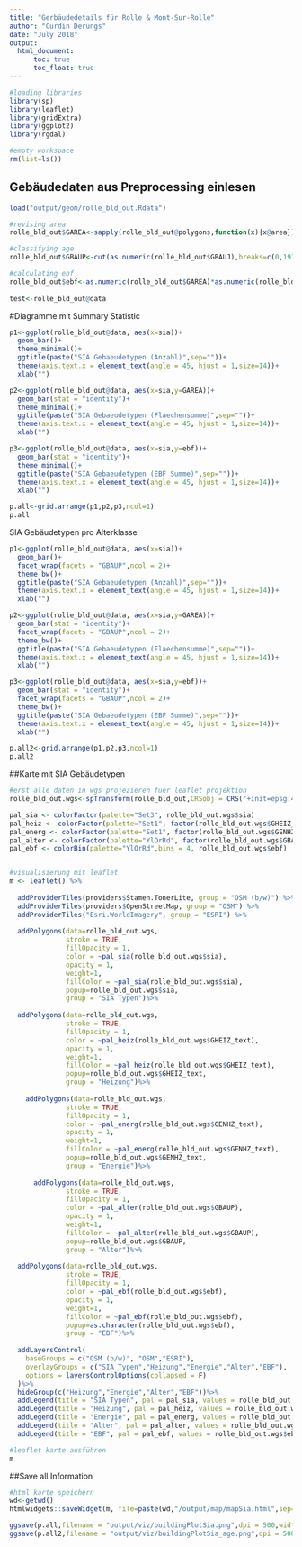 ```yaml
---
title: "Gerbäudedetails für Rolle & Mont-Sur-Rolle"
author: "Curdin Derungs"
date: "July 2018"
output:
  html_document:
      toc: true
      toc_float: true
---
```


```r

#loading libraries
library(sp)
library(leaflet)
library(gridExtra)
library(ggplot2)
library(rgdal)

#empty workspace
rm(list=ls())
```


## Gebäudedaten aus Preprocessing einlesen

```r
load("output/geom/rolle_bld_out.Rdata")

#revising area
rolle_bld_out$GAREA<-sapply(rolle_bld_out@polygons,function(x){x@area})

#classifying age
rolle_bld_out$GBAUP<-cut(as.numeric(rolle_bld_out$GBAUJ),breaks=c(0,1919,1945,1960,1970,1980,1985,1990,1995,2000,2005,2010,2015,2500))

#calculating ebf
rolle_bld_out$ebf<-as.numeric(rolle_bld_out$GAREA)*as.numeric(rolle_bld_out$GASTW)
  
test<-rolle_bld_out@data
```

#Diagramme mit Summary Statistic

```r
p1<-ggplot(rolle_bld_out@data, aes(x=sia))+
  geom_bar()+
  theme_minimal()+
  ggtitle(paste("SIA Gebaeudetypen (Anzahl)",sep=""))+
  theme(axis.text.x = element_text(angle = 45, hjust = 1,size=14))+
  xlab("")

p2<-ggplot(rolle_bld_out@data, aes(x=sia,y=GAREA))+
  geom_bar(stat = "identity")+
  theme_minimal()+
  ggtitle(paste("SIA Gebaeudetypen (Flaechensumme)",sep=""))+
  theme(axis.text.x = element_text(angle = 45, hjust = 1,size=14))+
  xlab("")

p3<-ggplot(rolle_bld_out@data, aes(x=sia,y=ebf))+
  geom_bar(stat = "identity")+
  theme_minimal()+
  ggtitle(paste("SIA Gebaeudetypen (EBF Summe)",sep=""))+
  theme(axis.text.x = element_text(angle = 45, hjust = 1,size=14))+
  xlab("")

p.all<-grid.arrange(p1,p2,p3,ncol=1)
p.all
```

SIA Gebäudetypen pro Alterklasse

```r
p1<-ggplot(rolle_bld_out@data, aes(x=sia))+
  geom_bar()+
  facet_wrap(facets = "GBAUP",ncol = 2)+
  theme_bw()+
  ggtitle(paste("SIA Gebaeudetypen (Anzahl)",sep=""))+
  theme(axis.text.x = element_text(angle = 45, hjust = 1,size=14))+
  xlab("")

p2<-ggplot(rolle_bld_out@data, aes(x=sia,y=GAREA))+
  geom_bar(stat = "identity")+
  facet_wrap(facets = "GBAUP",ncol = 2)+
  theme_bw()+
  ggtitle(paste("SIA Gebaeudetypen (Flaechensumme)",sep=""))+
  theme(axis.text.x = element_text(angle = 45, hjust = 1,size=14))+
  xlab("")

p3<-ggplot(rolle_bld_out@data, aes(x=sia,y=ebf))+
  geom_bar(stat = "identity")+
  facet_wrap(facets = "GBAUP",ncol = 2)+
  theme_bw()+
  ggtitle(paste("SIA Gebaeudetypen (EBF Summe)",sep=""))+
  theme(axis.text.x = element_text(angle = 45, hjust = 1,size=14))+
  xlab("")

p.all2<-grid.arrange(p1,p2,p3,ncol=1)
p.all2
```


##Karte mit SIA Gebäudetypen

```r
#erst alle daten in wgs projezieren fuer leaflet projektion
rolle_bld_out.wgs<-spTransform(rolle_bld_out,CRSobj = CRS("+init=epsg:4326"))

pal_sia <- colorFactor(palette="Set3", rolle_bld_out.wgs$sia)
pal_heiz <- colorFactor(palette="Set1", factor(rolle_bld_out.wgs$GHEIZ_text))
pal_energ <- colorFactor(palette="Set1", factor(rolle_bld_out.wgs$GENHZ_text))
pal_alter <- colorFactor(palette="YlOrRd", factor(rolle_bld_out.wgs$GBAUP))
pal_ebf <- colorBin(palette="YlOrRd",bins = 4, rolle_bld_out.wgs$ebf)


#visualisierung mit leaflet
m <- leaflet() %>%
  
  addProviderTiles(providers$Stamen.TonerLite, group = "OSM (b/w)") %>%
  addProviderTiles(providers$OpenStreetMap, group = "OSM") %>%
  addProviderTiles("Esri.WorldImagery", group = "ESRI") %>%
  
  addPolygons(data=rolle_bld_out.wgs,
              stroke = TRUE,
              fillOpacity = 1, 
              color = ~pal_sia(rolle_bld_out.wgs$sia),
              opacity = 1,
              weight=1,
              fillColor = ~pal_sia(rolle_bld_out.wgs$sia),
              popup=rolle_bld_out.wgs$sia,
              group = "SIA Typen")%>%
    
  addPolygons(data=rolle_bld_out.wgs,
              stroke = TRUE,
              fillOpacity = 1, 
              color = ~pal_heiz(rolle_bld_out.wgs$GHEIZ_text),
              opacity = 1,
              weight=1,
              fillColor = ~pal_heiz(rolle_bld_out.wgs$GHEIZ_text),
              popup=rolle_bld_out.wgs$GHEIZ_text,
              group = "Heizung")%>%
  
    addPolygons(data=rolle_bld_out.wgs,
              stroke = TRUE,
              fillOpacity = 1, 
              color = ~pal_energ(rolle_bld_out.wgs$GENHZ_text),
              opacity = 1,
              weight=1,
              fillColor = ~pal_energ(rolle_bld_out.wgs$GENHZ_text),
              popup=rolle_bld_out.wgs$GENHZ_text,
              group = "Energie")%>%
  
      addPolygons(data=rolle_bld_out.wgs,
              stroke = TRUE,
              fillOpacity = 1, 
              color = ~pal_alter(rolle_bld_out.wgs$GBAUP),
              opacity = 1,
              weight=1,
              fillColor = ~pal_alter(rolle_bld_out.wgs$GBAUP),
              popup=rolle_bld_out.wgs$GBAUP,
              group = "Alter")%>%
  
  addPolygons(data=rolle_bld_out.wgs,
              stroke = TRUE,
              fillOpacity = 1, 
              color = ~pal_ebf(rolle_bld_out.wgs$ebf),
              opacity = 1,
              weight=1,
              fillColor = ~pal_ebf(rolle_bld_out.wgs$ebf),
              popup=as.character(rolle_bld_out.wgs$ebf),
              group = "EBF")%>%
  
  addLayersControl(
    baseGroups = c("OSM (b/w)", "OSM","ESRI"),
    overlayGroups = c("SIA Typen","Heizung","Energie","Alter","EBF"),
    options = layersControlOptions(collapsed = F)
  )%>%
  hideGroup(c("Heizung","Energie","Alter","EBF"))%>%
  addLegend(title = "SIA Typen", pal = pal_sia, values = rolle_bld_out.wgs$sia, opacity = 1,position = "bottomright")%>%
  addLegend(title = "Heizung", pal = pal_heiz, values = rolle_bld_out.wgs$GHEIZ_text, opacity = 1,position = "bottomleft")%>%
  addLegend(title = "Energie", pal = pal_energ, values = rolle_bld_out.wgs$GENHZ_text, opacity = 1,position = "bottomleft")%>%
  addLegend(title = "Alter", pal = pal_alter, values = rolle_bld_out.wgs$GBAUP, opacity = 1,position = "bottomleft")%>%
  addLegend(title = "EBF", pal = pal_ebf, values = rolle_bld_out.wgs$ebf, opacity = 1,position = "bottomright")

#leaflet karte ausführen
m
```

##Save all Information
```r
#html karte speichern
wd<-getwd()
htmlwidgets::saveWidget(m, file=paste(wd,"/output/map/mapSia.html",sep=""),selfcontained = T)

ggsave(p.all,filename = "output/viz/buildingPlotSia.png",dpi = 500,width = 22,height = 20)
ggsave(p.all2,filename = "output/viz/buildingPlotSia_age.png",dpi = 500,width = 22,height = 30)
```


